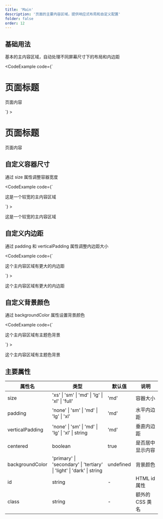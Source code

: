 ```yaml
---
title: 'Main'
description: '页面的主要内容区域，提供响应式布局和自定义配置'
folder: false
order: 12
---
```



## 基础用法

基本的主内容区域，自动处理不同屏幕尺寸下的布局和内边距

<CodeExample
  code={`<Main>
  <h1>页面标题</h1>
  <p>页面内容</p>
</Main>`}
>
  <Main>
    <h1>页面标题</h1>
    <p>页面内容</p>
  </Main>
</CodeExample>

## 自定义容器尺寸

通过 size 属性调整容器宽度

<CodeExample
  code={`<Main size="lg">
  <p>这是一个较宽的主内容区域</p>
</Main>`}
>
  <Main size="lg">
    <p>这是一个较宽的主内容区域</p>
  </Main>
</CodeExample>

## 自定义内边距

通过 padding 和 verticalPadding 属性调整内边距大小

<CodeExample
  code={`<Main padding="lg" verticalPadding="xl">
  <p>这个主内容区域有更大的内边距</p>
</Main>`}
>
  <Main padding="lg" verticalPadding="xl">
    <p>这个主内容区域有更大的内边距</p>
  </Main>
</CodeExample>

## 自定义背景颜色

通过 backgroundColor 属性设置背景颜色

<CodeExample
  code={`<Main backgroundColor="primary">
  <p>这个主内容区域有主题色背景</p>
</Main>`}
>
  <Main backgroundColor="primary">
    <p>这个主内容区域有主题色背景</p>
  </Main>
</CodeExample>

## 主要属性

| 属性名 | 类型 | 默认值 | 说明 |
| --- | --- | --- | --- |
| size | 'xs' \| 'sm' \| 'md' \| 'lg' \| 'xl' \| 'full' | 'md' | 容器大小 |
| padding | 'none' \| 'sm' \| 'md' \| 'lg' \| 'xl' | 'md' | 水平内边距 |
| verticalPadding | 'none' \| 'sm' \| 'md' \| 'lg' \| 'xl' \| string | 'md' | 垂直内边距 |
| centered | boolean | true | 是否居中显示内容 |
| backgroundColor | 'primary' \| 'secondary' \| 'tertiary' \| 'light' \| 'dark' \| string | undefined | 背景颜色 |
| id | string | - | HTML id 属性 |
| class | string | - | 额外的 CSS 类名 | 
